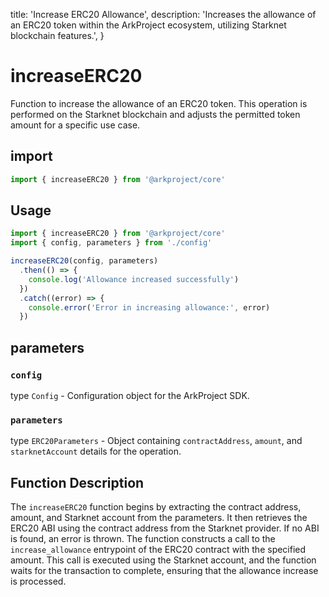   title: 'Increase ERC20 Allowance',
  description:
    'Increases the allowance of an ERC20 token within the ArkProject ecosystem, utilizing Starknet blockchain features.',
}

# increaseERC20

Function to increase the allowance of an ERC20 token. This operation is performed on the Starknet blockchain and adjusts the permitted token amount for a specific use case.

## import

```typescript
import { increaseERC20 } from '@arkproject/core'
```

## Usage

```typescript
import { increaseERC20 } from '@arkproject/core'
import { config, parameters } from './config'

increaseERC20(config, parameters)
  .then(() => {
    console.log('Allowance increased successfully')
  })
  .catch((error) => {
    console.error('Error in increasing allowance:', error)
  })
```

## parameters

### `config`

type `Config` - Configuration object for the ArkProject SDK.

### `parameters`

type `ERC20Parameters` - Object containing `contractAddress`, `amount`, and `starknetAccount` details for the operation.

## Function Description

The `increaseERC20` function begins by extracting the contract address, amount, and Starknet account from the parameters. It then retrieves the ERC20 ABI using the contract address from the Starknet provider. If no ABI is found, an error is thrown. The function constructs a call to the `increase_allowance` entrypoint of the ERC20 contract with the specified amount. This call is executed using the Starknet account, and the function waits for the transaction to complete, ensuring that the allowance increase is processed.
